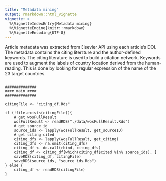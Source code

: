 ```yaml
---
title: "Metadata mining"
output: rmarkdown::html_vignette
vignette: >
  %\VignetteIndexEntry{Metadata mining}
  %\VignetteEngine{knitr::rmarkdown}
  %\VignetteEncoding{UTF-8}
---
```


Article metadata was extracted from Elsevier API using each article's DOI.
The metadata contains the citing literature and the author-defined keywords.
The citing literature is used to build a citation network.
Keywords are used to augment the labels of country location derived from the human-reading.
This is done by looking for regular expression of the name of the 23 target countries.

```

##############
#### main ####
##############

citingFile <- "citing_df.Rds"

if (!file.exists(citingFile)){
	# get wosFullResult
	wosFullResult <- readRDS("./data/wosFullResult.Rds")
	# get source id
	source_ids <- lapply(wosFullResult, get_sourceID)
	# get citing cited
	citing_dfs <- lapply(wosFullResult, get_citing)
	citing_dfs <- na.omit(citing_dfs)
	citing_df <- do.call(rbind, citing_dfs)
	citing_df <- citing_df[which(citing_df$cited %in% source_ids), ]
	saveRDS(citing_df, citingFile)
	saveRDS(source_ids, "source_ids.Rds")
} else {
	citing_df <- readRDS(citingFile)
}

```